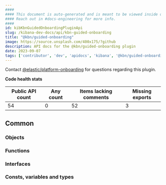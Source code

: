 ```yaml
---
####
#### This document is auto-generated and is meant to be viewed inside our experimental, new docs system.
#### Reach out in #docs-engineering for more info.
####
id: kibKbnGuidedOnboardingPluginApi
slug: /kibana-dev-docs/api/kbn-guided-onboarding
title: "@kbn/guided-onboarding"
image: https://source.unsplash.com/400x175/?github
description: API docs for the @kbn/guided-onboarding plugin
date: 2023-09-07
tags: ['contributor', 'dev', 'apidocs', 'kibana', '@kbn/guided-onboarding']
---
```




Contact [@elastic/platform-onboarding](https://github.com/orgs/elastic/teams/platform-onboarding) for questions regarding this plugin.

**Code health stats**

| Public API count  | Any count | Items lacking comments | Missing exports |
|-------------------|-----------|------------------------|-----------------|
| 54 | 0 | 52 | 3 |

## Common

### Objects
<DocDefinitionList data={kbnGuidedOnboardingObj.common.objects}/>

### Functions
<DocDefinitionList data={kbnGuidedOnboardingObj.common.functions}/>

### Interfaces
<DocDefinitionList data={kbnGuidedOnboardingObj.common.interfaces}/>

### Consts, variables and types
<DocDefinitionList data={kbnGuidedOnboardingObj.common.misc}/>

